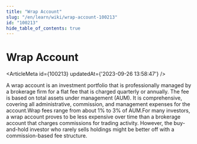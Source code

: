 ```yaml
---
title: "Wrap Account"
slug: "/en/learn/wiki/wrap-account-100213"
id: "100213"
hide_table_of_contents: true
---
```



# Wrap Account

<ArticleMeta id={100213} updatedAt={'2023-09-26 13:58:47'} />
<div className='border-solid border-b border-t-0 my-4 border-[var(--ifm-color-gray-300)]' />

A wrap account is an investment portfolio that is professionally managed by a brokerage firm for a flat fee that is charged quarterly or annually. The fee is based on total assets under management (AUM). It is comprehensive, covering all administrative, commission, and management expenses for the account.Wrap fees range from about 1% to 3% of AUM.For many investors, a wrap account proves to be less expensive over time than a brokerage account that charges commissions for trading activity. However, the buy-and-hold investor who rarely sells holdings might be better off with a commission-based fee structure.

